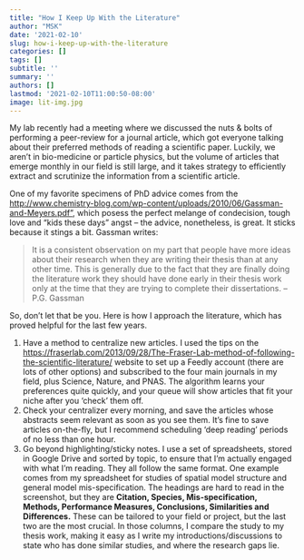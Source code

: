 ```yaml
---
title: "How I Keep Up With the Literature"
author: "MSK"
date: '2021-02-10'
slug: how-i-keep-up-with-the-literature
categories: []
tags: []
subtitle: ''
summary: ''
authors: []
lastmod: '2021-02-10T11:00:50-08:00'
image: lit-img.jpg
---
```


My lab recently had a meeting where we discussed the nuts &amp; bolts of performing a peer-review for a journal article, which got everyone talking about their preferred methods of reading a scientific paper. Luckily, we aren't in bio-medicine or particle physics, but the volume of articles that emerge monthly in our field is still large, and it takes strategy to efficiently extract and scrutinize the information from a scientific article. 

One of my favorite specimens of PhD advice comes from the [http://www.chemistry-blog.com/wp-content/uploads/2010/06/Gassman-and-Meyers.pdf"](Gassman and Meyers memos), which posess the perfect melange of condecision, tough love and "kids these days" angst -- the advice, nonetheless, is great. It sticks because it stings a bit. Gassman writes:
<blockquote>It is a consistent observation on my part that people have more ideas about their research when they are writing their thesis than at any other time. This is generally due to the fact that they are finally doing the literature work they should have done early in their thesis work only at the time that they are trying to complete their dissertations. -- P.G. Gassman</blockquote>
So, don't let that be you. Here is how I approach the literature, which has proved helpful for the last few years.
<ol>
	<li>Have a method to centralize new articles. I used the tips on the [https://fraserlab.com/2013/09/28/The-Fraser-Lab-method-of-following-the-scientific-literature/](Fraser Lab) website to set up a Feedly account (there are lots of other options) and subscribed to the four main journals in my field, plus Science, Nature, and PNAS. The algorithm learns your preferences quite quickly, and your queue will show articles that fit your niche after you 'check' them off.</li>
	<li>Check your centralizer every morning, and save the articles whose abstracts seem relevant as soon as you see them. It's fine to save articles on-the-fly, but I recommend scheduling 'deep reading' periods of no less than one hour.</li>
	<li>Go beyond highlighting/sticky notes. I use a set of spreadsheets, stored in Google Drive and sorted by topic, to ensure that I'm actually engaged with what I'm reading. They all follow the same format. One example  comes from my spreadsheet for studies of spatial model structure and general model mis-specification. The headings are hard to read in the screenshot, but they are <strong>Citation, Species, Mis-specification, Methods, Performance Measures, Conclusions, Similarities and Differences.</strong> These can be tailored to your field or project, but the last two are the most crucial. In those columns, I compare the study to my thesis work, making it easy as I write my introductions/discussions to state who has done similar studies, and where the research gaps lie.</li>
</ol>

